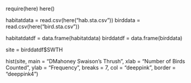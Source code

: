 require(here)
here()

habitatdata = read.csv(here("hab.sta.csv"))
birddata = read.csv(here("bird.sta.csv"))

habitatdatdf = data.frame(habitatdata)
birddatdf = data.frame(birddata)

site = birddatdf$SWTH

hist(site, 
  main = "DMahoney Swaison's Thrush",
  xlab = "Number of Birds Counted",
  ylab = "Frequency",
  breaks = 7,
  col = "deeppink",
  border = "deeppink4")
  